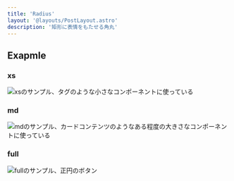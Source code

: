 ```yaml
---
title: 'Radius'
layout: '@layouts/PostLayout.astro'
description: '矩形に表情をもたせる角丸'
---
```



<TokenList client:load />

## Exapmle

### xs

![xsのサンプル、タグのような小さなコンポーネントに使っている](/assets/images/figures/radius/example-xs.svg)

### md

![mdのサンプル、カードコンテンツのようなある程度の大きさなコンポーネントに使っている](/assets/images/figures/radius/example-md.svg)

### full

![fullのサンプル、正円のボタン](/assets/images/figures/radius/example-full.svg)
